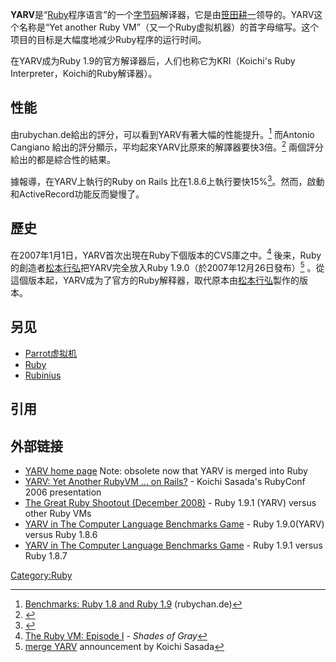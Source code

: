 {{NoteTA
|G1=IT
}}
{{Infobox software
| name                   = YARV
| title                  = YARV
| logo                   = <!-- Image name is enough -->
| logo caption           = 
| logo_size              = 
| logo_alt               = 
| screenshot             = <!-- Image name is enough -->
| caption                = 
| screenshot_size        = 
| screenshot_alt         = 
| collapsible            = 
| author                 = 
| developer              = [[笹田耕一|笹田耕一]]
| released               = <!-- {{Start date and age|YYYY|MM|DD|df=yes/no}} -->
| discontinued           = 
| latest release version = 
| latest release date    = <!-- {{Start date and age|YYYY|MM|DD|df=yes/no}} -->
| latest preview version = 
| latest preview date    = <!-- {{Start date and age|YYYY|MM|DD|df=yes/no}} -->
| frequently updated     = <!-- DO NOT include this parameter unless you know what it does -->
| status                 = 
| programming language   = [[C语言|C]]<ref name="YARV-lang">{{cite web|url=http://www.atdot.net/yarv/oopsla2005eabstract-rc1.pdf|title=YARV: Yet Another RubyVM|last=Sasada|first=Koichi|publisher=atdot.net|accessdate=2013-08-18|archive-date=2020-09-25|archive-url=https://web.archive.org/web/20200925200305/http://www.atdot.net/yarv/oopsla2005eabstract-rc1.pdf}}</ref>
| operating system       = 
| platform               = 
| size                   = 
| language               = 
| language count         = <!-- DO NOT include this parameter unless you know what it does -->
| language footnote      = 
| genre                  = Ruby[[虚拟机器|虚拟机器]]
| license                = 
| alexa                  = 
| website                = {{URL|http://www.atdot.net/yarv/}}
| standard               = 
| AsOf                   = 
}}
'''YARV'''是“[[Ruby|Ruby]]程序语言”的一个[[字节码|字节码]]解译器，它是由[[笹田耕一|笹田耕一]]领导的。YARV这个名称是“Yet another Ruby VM”（又一个Ruby虚拟机器）的首字母缩写。这个项目的目标是大幅度地减少Ruby程序的运行时间。

在YARV成为Ruby 1.9的官方解译器后，人们也称它为KRI（Koichi's Ruby Interpreter，Koichi的Ruby解译器）。

== 性能 ==
由rubychan.de給出的評分，可以看到YARV有著大幅的性能提升。<ref>[http://www.rubychan.de/share/yarv_speedups.html Benchmarks: Ruby 1.8 and Ruby 1.9] {{Wayback|url=http://www.rubychan.de/share/yarv_speedups.html |date=20070105162940 }} (rubychan.de)</ref> 而Antonio Cangiano 給出的評分顯示，平均起來YARV比原來的解譯器要快3倍。<ref>{{cite web | url=http://antoniocangiano.com/2007/12/03/the-great-ruby-shootout/ | title=The Great Ruby Shootout | date=2007-03-12 | last=Cangiano | first=Antonio | accessdate=2008-02-01 | archive-date=2012-02-23 | archive-url=https://www.webcitation.org/65etwmYdr?url=http://programmingzen.com/2007/12/03/the-great-ruby-shootout/ | dead-url=no }}</ref> 兩個評分給出的都是綜合性的結果。

據報導，在YARV上執行的Ruby on Rails 比在1.8.6上執行要快15%<ref>{{cite web
 |url         = http://eigenclass.org/hiki/non-synthetic-benchmarks-for-yarv
 |title       = Rails on 1.9: first benchmarks, YARV exposed to non-synthetic tests
 |quote       = ''When benchmarking basic requests with a minimalistic schema (only one int column), even though YARV serviced requests 15% faster, it took much longer to load the environment (50% slower). This comes as no surprise since plain old (evil) eval is slower in YARV(...)In fact, the mere fact of requiring active_record (and indirectly ActiveSupport) causes a sharp decrease in performance.''
 |publisher   = eigenclass.org
 |date        = 2007-03-28
 |accessdate  = 2008-09-13
 |deadurl     = yes
 |archiveurl  = https://web.archive.org/web/20081218094241/http://eigenclass.org/hiki/non-synthetic-benchmarks-for-yarv
 |archivedate = 2008-12-18
}}</ref>。然而，啟動和ActiveRecord功能反而變慢了。

== 歷史 ==
在2007年1月1日，YARV首次出現在Ruby下個版本的CVS庫之中。<ref name=SOG1>[http://blog.grayproductions.net/articles/the_ruby_vm_episode_i  The Ruby VM: Episode I] {{Webarchive|url=https://archive.today/20120526203024/http://blog.grayproductions.net/articles/the_ruby_vm_episode_i |date=2012-05-26 }} - ''Shades of Gray''</ref>
後来，Ruby的創造者[[松本行弘|松本行弘]]把YARV完全放入Ruby 1.9.0（於2007年12月26日發布）<ref name="ruby191">[http://blade.nagaokaut.ac.jp/cgi-bin/scat.rb/ruby/ruby-talk/284720 merge YARV] {{Wayback|url=http://blade.nagaokaut.ac.jp/cgi-bin/scat.rb/ruby/ruby-talk/284720 |date=20120904001606 }} announcement by Koichi Sasada</ref> 。從這個版本起，YARV成为了官方的Ruby解释器，取代原本由[[松本行弘|松本行弘]]製作的版本。

== 另见 ==
* [[Parrot虚拟机|Parrot虚拟机]]
* [[Ruby|Ruby]]
* [[Rubinius|Rubinius]]

== 引用 ==
{{reflist}}

== 外部链接 ==
* [http://www.atdot.net/yarv/ YARV home page] {{Wayback|url=http://www.atdot.net/yarv/ |date=20140925235753 }} Note: obsolete now that YARV is merged into Ruby
* [http://www.atdot.net/yarv/rc2006_sasada_yarv_on_rails.pdf YARV: Yet Another RubyVM ... on Rails?] {{Wayback|url=http://www.atdot.net/yarv/rc2006_sasada_yarv_on_rails.pdf |date=20211104220221 }} - Koichi Sasada's RubyConf 2006 presentation
* [http://antoniocangiano.com/2008/12/09/the-great-ruby-shootout-december-2008/ The Great Ruby Shootout (December 2008)] {{Wayback|url=http://antoniocangiano.com/2008/12/09/the-great-ruby-shootout-december-2008/ |date=20081211005532 }} - Ruby 1.9.1 (YARV) versus other Ruby VMs
* [https://web.archive.org/web/20090218121038/http://shootout.alioth.debian.org/gp4/benchmark.php?test=all&lang=yarv YARV in The Computer Language Benchmarks Game] - Ruby 1.9.0(YARV) versus Ruby 1.8.6
* [https://web.archive.org/web/20101204223835/http://shootout.alioth.debian.org/u32/benchmark.php?test=all&lang=yarv&lang2=ruby YARV in The Computer Language Benchmarks Game] - Ruby 1.9.1 versus Ruby 1.8.7

{{Ruby编程语言}}

[[Category:Ruby|Category:Ruby]]